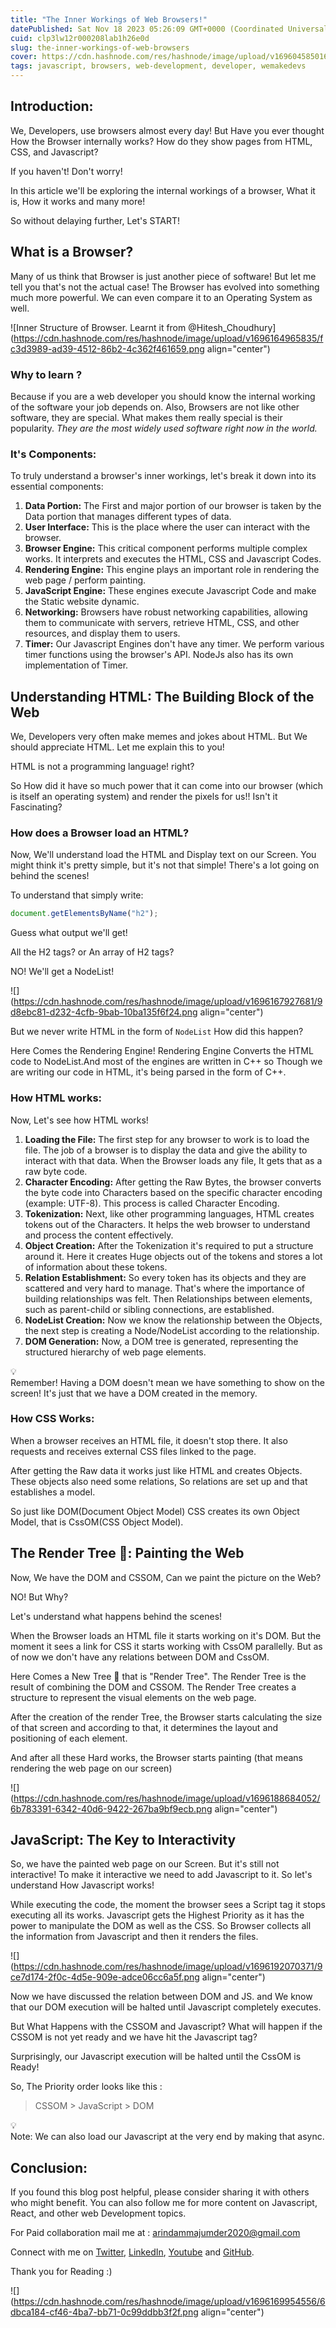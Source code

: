 ```yaml
---
title: "The Inner Workings of Web Browsers!"
datePublished: Sat Nov 18 2023 05:26:09 GMT+0000 (Coordinated Universal Time)
cuid: clp3lw12r000208lab1h26e0d
slug: the-inner-workings-of-web-browsers
cover: https://cdn.hashnode.com/res/hashnode/image/upload/v1696045850164/f4bee677-92d2-452c-936a-5b0279f63204.png
tags: javascript, browsers, web-development, developer, wemakedevs
---
```


## Introduction:

We, Developers, use browsers almost every day! But Have you ever thought How the Browser internally works? How do they show pages from HTML, CSS, and Javascript?

If you haven't! Don't worry!

In this article we'll be exploring the internal workings of a browser, What it is, How it works and many more!

So without delaying further, Let's START!

## **What is a Browser?**

Many of us think that Browser is just another piece of software! But let me tell you that's not the actual case! The Browser has evolved into something much more powerful. We can even compare it to an Operating System as well.

![Inner Structure of Browser. Learnt it from @Hitesh_Choudhury](https://cdn.hashnode.com/res/hashnode/image/upload/v1696164965835/fc3d3989-ad39-4512-86b2-4c362f461659.png align="center")

### Why to learn ?

Because if you are a web developer you should know the internal working of the software your job depends on. Also, Browsers are not like other software, they are special. What makes them really special is their popularity. _They are the most widely used software right now in the world._

### It's Components:

To truly understand a browser's inner workings, let's break it down into its essential components:

1. **Data Portion:** The First and major portion of our browser is taken by the Data portion that manages different types of data.
2. **User Interface:** This is the place where the user can interact with the browser.
3. **Browser Engine:** This critical component performs multiple complex works. It interprets and executes the HTML, CSS and Javascript Codes.
4. **Rendering Engine:** This engine plays an important role in rendering the web page / perform painting.
5. **JavaScript Engine:** These engines execute Javascript Code and make the Static website dynamic.
6. **Networking:** Browsers have robust networking capabilities, allowing them to communicate with servers, retrieve HTML, CSS, and other resources, and display them to users.
7. **Timer:** Our Javascript Engines don't have any timer. We perform various timer functions using the browser's API. NodeJs also has its own implementation of Timer.

## **Understanding HTML: The Building Block of the Web**

We, Developers very often make memes and jokes about HTML. But We should appreciate HTML. Let me explain this to you!

HTML is not a programming language! right?

So How did it have so much power that it can come into our browser (which is itself an operating system) and render the pixels for us!! Isn't it Fascinating?

### How does a Browser load an HTML?

Now, We'll understand load the HTML and Display text on our Screen. You might think it's pretty simple, but it's not that simple! There's a lot going on behind the scenes!

To understand that simply write:

```javascript
document.getElementsByName("h2");
```

Guess what output we'll get!

All the H2 tags? or An array of H2 tags?

NO! We'll get a NodeList!

![](https://cdn.hashnode.com/res/hashnode/image/upload/v1696167927681/9d8ebc81-d232-4cfb-9bab-10ba135f6f24.png align="center")

But we never write HTML in the form of `NodeList` How did this happen?

Here Comes the Rendering Engine! Rendering Engine Converts the HTML code to NodeList.And most of the engines are written in C++ so Though we are writing our code in HTML, it's being parsed in the form of C++.

### How HTML works:

Now, Let's see how HTML works!

1. **Loading the File:** The first step for any browser to work is to load the file. The job of a browser is to display the data and give the ability to interact with that data. When the Browser loads any file, It gets that as a raw byte code.
2. **Character Encoding:** After getting the Raw Bytes, the browser converts the byte code into Characters based on the specific character encoding (example: UTF-8). This process is called Character Encoding.
3. **Tokenization:** Next, like other programming languages, HTML creates tokens out of the Characters. It helps the web browser to understand and process the content effectively.
4. **Object Creation:** After the Tokenization it's required to put a structure around it. Here it creates Huge objects out of the tokens and stores a lot of information about these tokens.
5. **Relation Establishment:** So every token has its objects and they are scattered and very hard to manage. That's where the importance of building relationships was felt. Then Relationships between elements, such as parent-child or sibling connections, are established.
6. **NodeList Creation:** Now we know the relationship between the Objects, the next step is creating a Node/NodeList according to the relationship.
7. **DOM Generation:** Now, a DOM tree is generated, representing the structured hierarchy of web page elements.

<div data-node-type="callout">
  <div data-node-type="callout-emoji">💡</div>
  <div data-node-type="callout-text">
    Remember! Having a DOM doesn't mean we have something to show on the screen!
    It's just that we have a DOM created in the memory.
  </div>
</div>

### How CSS Works:

When a browser receives an HTML file, it doesn't stop there. It also requests and receives external CSS files linked to the page.

After getting the Raw data it works just like HTML and creates Objects. These objects also need some relations, So relations are set up and that establishes a model.

So just like DOM(Document Object Model) CSS creates its own Object Model, that is CssOM(CSS Object Model).

## **The Render Tree** 🌳: Painting the Web

Now, We have the DOM and CSSOM, Can we paint the picture on the Web?

NO! But Why?

Let's understand what happens behind the scenes!

When the Browser loads an HTML file it starts working on it's DOM. But the moment it sees a link for CSS it starts working with CssOM parallelly. But as of now we don't have any relations between DOM and CssOM.

Here Comes a New Tree 🌳 that is "Render Tree". The Render Tree is the result of combining the DOM and CSSOM. The Render Tree creates a structure to represent the visual elements on the web page.

After the creation of the render Tree, the Browser starts calculating the size of that screen and according to that, it determines the layout and positioning of each element.

And after all these Hard works, the Browser starts painting (that means rendering the web page on our screen)

![](https://cdn.hashnode.com/res/hashnode/image/upload/v1696188684052/6b783391-6342-40d6-9422-267ba9bf9ecb.png align="center")

## **JavaScript: The Key to Interactivity**

So, we have the painted web page on our Screen. But it's still not interactive! To make it interactive we need to add Javascript to it. So let's understand How Javascript works!

While executing the code, the moment the browser sees a Script tag it stops executing all its works. Javascript gets the Highest Priority as it has the power to manipulate the DOM as well as the CSS. So Browser collects all the information from Javascript and then it renders the files.

![](https://cdn.hashnode.com/res/hashnode/image/upload/v1696192070371/9ce7d174-2f0c-4d5e-909e-adce06cc6a5f.png align="center")

Now we have discussed the relation between DOM and JS. and We know that our DOM execution will be halted until Javascript completely executes.

But What Happens with the CSSOM and Javascript? What will happen if the CSSOM is not yet ready and we have hit the Javascript tag?

Surprisingly, our Javascript execution will be halted until the CssOM is Ready!

So, The Priority order looks like this :

> CSSOM &gt; JavaScript &gt; DOM

<div data-node-type="callout">
  <div data-node-type="callout-emoji">💡</div>
  <div data-node-type="callout-text">
    Note: We can also load our Javascript at the very end by making that async.
  </div>
</div>

## Conclusion:

If you found this blog post helpful, please consider sharing it with others who might benefit. You can also follow me for more content on Javascript, React, and other web Development topics.

For Paid collaboration mail me at : [arindammajumder2020@gmail.com](mailto:arindammajumder2020@gmail.com)

Connect with me on [Twitter](https://twitter.com/intent/follow?screen_name=Arindam_1729), [LinkedIn](https://www.linkedin.com/in/arindam2004/), [Youtube](https://www.youtube.com/channel/@Arindam_1729) and [GitHub](https://github.com/Arindam200).

Thank you for Reading :)

![](https://cdn.hashnode.com/res/hashnode/image/upload/v1696169954556/6dbca184-cf46-4ba7-bb71-0c99ddbb3f2f.png align="center")
